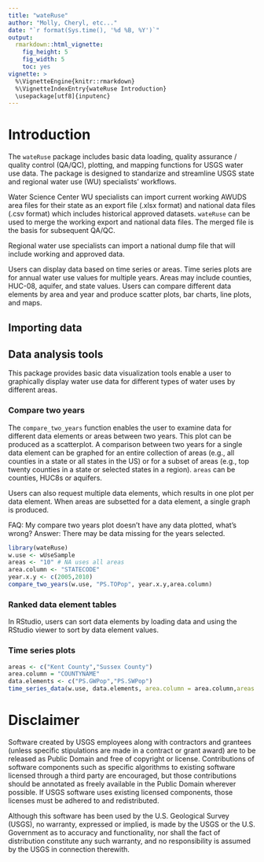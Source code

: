 ```yaml
---
title: "wateRuse"
author: "Molly, Cheryl, etc..."
date: "`r format(Sys.time(), '%d %B, %Y')`"
output:
  rmarkdown::html_vignette:
    fig_height: 5
    fig_width: 5
    toc: yes
vignette: >
  %\VignetteEngine{knitr::rmarkdown}
  %\VignetteIndexEntry{wateRuse Introduction}
  \usepackage[utf8]{inputenc}
---
```


# Introduction

The `wateRuse` package includes basic data loading, quality assurance / quality control (QA/QC), plotting, and mapping functions for USGS water use data. The package is designed to standarize and streamline USGS state and regional water use (WU) specialists' workflows. 

Water Science Center WU specialists can import current working AWUDS area files for their state as an export file (.xlsx format) and national data files (.csv format) which includes historical approved datasets. `wateRuse` can be used to merge the working export and national data files. The merged file is the basis for subsequent QA/QC. 

Regional water use specialists can import a national dump file that will include working and approved data. 

Users can display data based on time series or areas. Time series plots are for annual water use values for multiple years. Areas may include counties, HUC-08, aquifer, and state values. Users can compare different data elements by area and year and produce scatter plots, bar charts, line plots, and maps. 



## Importing data


## Data analysis tools
This package provides basic data visualization tools enable a user to graphically display water use data for different types of water uses by different areas. 

### Compare two years
The `compare_two_years` function enables the user to examine data for different data elements or areas between two years. This plot can be produced as a scatterplot. A comparison between two years for a single data element can be graphed for an entire collection of areas (e.g., all counties in a state or all states in the US) or for a subset of areas (e.g., top twenty counties in a state or selected states in a region). `areas` can be counties, HUC8s or aquifers. 

Users can also request multiple data elements, which results in one plot per data element. When areas are subsetted for a data element, a single graph is produced. 


FAQ: My compare two years plot doesn't have any data plotted, what's wrong? Answer: There may be data missing for the years selected. 


```r
library(wateRuse)
w.use <- wUseSample
areas <- "10" # NA uses all areas
area.column <- "STATECODE"
year.x.y <- c(2005,2010)
compare_two_years(w.use, "PS.TOPop", year.x.y,area.column)


```


### Ranked data element tables
In RStudio, users can sort data elements by loading data and using the RStudio viewer to sort by data element values.

### Time series plots


  
```r
areas <- c("Kent County","Sussex County")
area.column = "COUNTYNAME"
data.elements <- c("PS.GWPop","PS.SWPop")
time_series_data(w.use, data.elements, area.column = area.column,areas = areas)

```
  
 

# Disclaimer
Software created by USGS employees along with contractors and grantees (unless specific stipulations are made in a contract or grant award) are to be released as Public Domain and free of copyright or license. Contributions of software components such as specific algorithms to existing software licensed through a third party are encouraged, but those contributions should be annotated as freely available in the Public Domain wherever possible. If USGS software uses existing licensed components, those licenses must be adhered to and redistributed.

Although this software has been used by the U.S. Geological Survey (USGS), no warranty, expressed or implied, is made by the USGS or the U.S. Government as to accuracy and functionality, nor shall the fact of distribution constitute any such warranty, and no responsibility is assumed by the USGS in connection therewith.